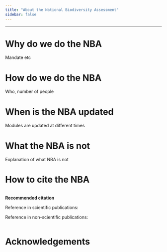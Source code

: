 ```yaml
---
title: "About the National Biodiversity Assessment"
sidebar: false
---
```


----------------------------------------

# Why do we do the NBA

Mandate etc

# How do we do the NBA

Who, number of people

# When is the NBA updated

Modules are updated at different times

# What the NBA is not

Explanation of what NBA is not

# How to cite the NBA

::: {.column width="100%"}
**Recommended citation**

Reference in scientific publications:

Reference in non-scientific publications:
:::

# Acknowledgements
